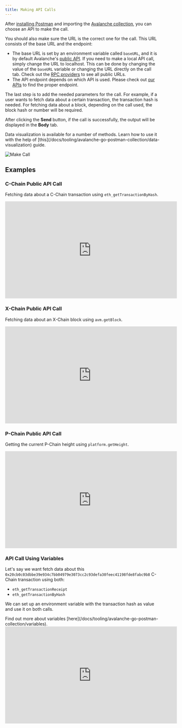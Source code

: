 ```yaml
---
title: Making API Calls
---
```


After [installing Postman](/docs/tooling/avalanche-go-postman-collection/setting-up-postman#setup) and importing the [Avalanche collection](/docs/tooling/avalanche-go-postman-collection/setting-up-postman#collection-import), you can choose an API to make the call.

You should also make sure the URL is the correct one for the call. This URL consists of the base URL and the endpoint:

- The base URL is set by an environment variable called `baseURL`, and it is by default Avalanche's [public API](/docs/tooling/rpc-providers#mainnet-rpc---public-api-server). If you need to make a local API call, simply change the URL to localhost. This can be done by changing the value of the `baseURL` variable or changing the URL directly on the call tab. Check out the [RPC providers](/docs/tooling/rpc-providers) to see all public URLs.  
- The API endpoint depends on which API is used. Please check out [our APIs](/docs/api-reference/c-chain/api) to find the proper endpoint.
    
The last step is to add the needed parameters for the call. For example, if a user wants to fetch data about a certain transaction, the transaction hash is needed. For fetching data about a block, depending on the call used, the block hash or number will be required.

After clicking the **Send** button, if the call is successfully, the output will be displayed in the **Body** tab.

<Callout title="Note">
Data visualization is available for a number of methods. Learn how to use it with the help of [this](/docs/tooling/avalanche-go-postman-collection/data-visualization) guide.
</Callout>

![Make Call](/images/api-call1.png)

Examples[​](#examples "Direct link to heading")
-----------------------------------------------

### C-Chain Public API Call[​](#c-chain-public-api-call "Direct link to heading")

Fetching data about a C-Chain transaction using `eth_getTransactionByHash`.

<iframe
  width="560"
  height="315"
  src="https://www.youtube.com/watch?v=4Yu2G3Zvrdo&t=2s"
  title="YouTube video player"
  frameBorder="0"
  allow="accelerometer; autoplay; clipboard-write; encrypted-media; gyroscope; picture-in-picture"
  allowFullScreen
></iframe>

### X-Chain Public API Call[​](#x-chain-public-api-call "Direct link to heading")

Fetching data about an X-Chain block using `avm.getBlock`.

<iframe
  width="560"
  height="315"
  src="https://www.youtube.com/watch?v=4Yu2G3Zvrdo&t=2s"
  title="YouTube video player"
  frameBorder="0"
  allow="accelerometer; autoplay; clipboard-write; encrypted-media; gyroscope; picture-in-picture"
  allowFullScreen
></iframe>

### P-Chain Public API Call[​](#p-chain-public-api-call "Direct link to heading")

Getting the current P-Chain height using `platform.getHeight`.

<iframe
  width="560"
  height="315"
  src="https://www.youtube.com/watch?v=9d5VPNcODDw"
  title="YouTube video player"
  frameBorder="0"
  allow="accelerometer; autoplay; clipboard-write; encrypted-media; gyroscope; picture-in-picture"
  allowFullScreen
></iframe>

### API Call Using Variables[​](#api-call-using-variables "Direct link to heading")

Let's say we want fetch data about this `0x20cb0c03dbbe39e934c7bb04979e3073cc2c93defa30feec41198fde8fabc9b8` C-Chain transaction using both:

- `eth_getTransactionReceipt` 
- `eth_getTransactionByHash`
    
We can set up an environment variable with the transaction hash as value and use it on both calls.

<Callout title="Note">
Find out more about variables [here](/docs/tooling/avalanche-go-postman-collection/variables).
</Callout>

<iframe
  width="560"
  height="315"
  src="https://www.youtube.com/watch?v=26xCiawBRjM"
  title="YouTube video player"
  frameBorder="0"
  allow="accelerometer; autoplay; clipboard-write; encrypted-media; gyroscope; picture-in-picture"
  allowFullScreen
></iframe>
